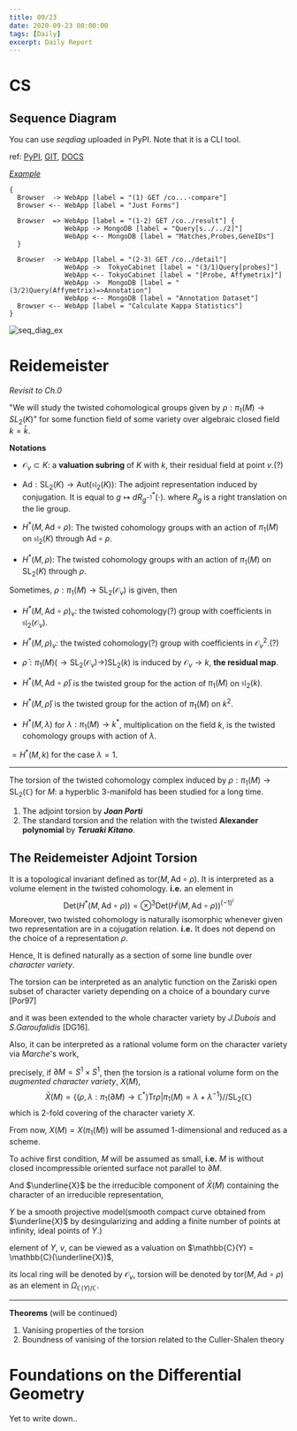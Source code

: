 ```yaml
---
title: 09/23
date: 2020-09-23 00:00:00
tags: [Daily]
excerpt: Daily Report
---
```


# CS

## Sequence Diagram

You can use _seqdiag_ uploaded in PyPI. Note that it is a CLI tool.

ref: [PyPI](https://pypi.org/project/seqdiag/), [GIT](https://github.com/blockdiag/seqdiag/), [DOCS](http://blockdiag.com/en/seqdiag/index.html)

[_Example_](https://jeen.tistory.com/entry/python-seqdiag-Sequence-Diagram-%EC%8B%A4%EC%A0%9C-%EC%82%AC%EC%9A%A9%EA%B8%B0)

```text
{
  Browser  -> WebApp [label = "(1) GET /co...-compare"]
  Browser <-- WebApp [label = "Just Forms"]

  Browser  => WebApp [label = "(1-2) GET /co../result"] {
              WebApp -> MongoDB [label = "Query[s../../2]"]
              WebApp <-- MongoDB [label = "Matches,Probes,GeneIDs"]
  }

  Browser  -> WebApp [label = "(2-3) GET /co../detail"]
              WebApp ->  TokyoCabinet [label = "(3/1)Query[probes]"]
              WebApp <-- TokyoCabinet [label = "[Probe, Affymetrix]"]
              WebApp ->  MongoDB [label = "(3/2)Query(Affymetrix)=>Annotation"]
              WebApp <-- MongoDB [label = "Annotation Dataset"]
  Browser <-- WebApp [label = "Calculate Kappa Statistics"]
}
```
![seq_diag_ex](../../images/0923_seqdiag.png)

# Reidemeister

_Revisit to Ch.0_

"We will study the twisted cohomological groups given by $\rho: \pi_1(M) \to SL_2(K)$" for some function field of some variety over algebraic closed field $k=\bar{k}$. 

__Notations__

* $\mathscr{O}_v \subset K$: a __valuation subring__ of $K$ with $k$, their residual field at point $v$.(?)

* $\text{Ad}: \text{SL}_2(K) \to \text{Aut}(\mathfrak{sl}_2(K))$: The adjoint representation induced by conjugation. 
It is equal to $g \mapsto dR_{g^{-1}}^*(\cdot)$. where $R_g$ is a right translation on the lie group.

* $H^*(M, \text{Ad}\circ\rho)$: The twisted cohomology groups with an action of $\pi_1(M)$ on $\mathfrak{sl}_2(K)$ through $\text{Ad}\circ\rho$.

* $H^*(M, \rho)$: The twisted cohomology groups with an action of $\pi_1(M)$ on $\text{SL}_2(K)$ through $\rho$.

Sometimes, $\rho:\pi_1(M) \to \text{SL}_2(\mathscr{O}_v)$ is given, then

* $H^*(M, \text{Ad}\circ\rho)_v$: the twisted cohomology(?) group with coefficients in $\mathfrak{sl}_2(\mathscr{O}_v)$.

* $H^*(M, \rho)_v$: the twisted cohomology(?) group with coefficients in $\mathscr{O}^2_v$.(?)

* $\bar{\rho}: \pi_1(M)(\to \text{SL}_2(\mathscr{O}_v) \to) \text{SL}_2(k)$ is induced by $\mathscr{O}_v \to k$, __the residual map__.

* $H^*(M, \text{Ad}\circ\bar{\rho})$ is the twisted group for the action of $\pi_1(M)$ on $\mathfrak{sl}_2(k)$.

* $H^*(M, \bar{\rho})$ is the twisted group for the action of $\pi_1(M)$ on $k^2$.

* $H^*(M, \lambda)$ for $\lambda: \pi_1(M) \to k^*$, multiplication on the field $k$, is the twisted cohomology groups with action of $\lambda$.

$=H^*(M, k)$ for the case $\lambda = 1$.

---

The torsion of the twisted cohomology complex induced by $\rho: \pi_1(M) \to \text{SL}_2(\mathbb{C})$ for $M$: a hyperblic 3-manifold has been studied for a long time.

1. The adjoint torsion by ___Joan Porti___
2. The standard torsion and the relation with the twisted __Alexander polynomial__ by ___Teruaki Kitano___.

## The Reidemeister Adjoint Torsion

It is a topological invariant defined as $\text{tor}(M, \text{Ad}\circ\rho)$. It is interpreted as a volume element in the twisted cohomology. __i.e.__ an element in
$$
\text{Det}(H^*(M, \text{Ad}\circ\rho)) = \otimes^3 \text{Det}(H^i(M, \text{Ad}\circ\rho))^{(-1)^i}
$$
Moreover, two twisted cohomology is naturally isomorphic whenever given two representation are in a cojugation relation. __i.e.__ It does not depend on the choice of a representation $\rho$.

Hence, It is defined naturally as a section of some line bundle over _character variety_.

The torsion can be interpreted as an analytic function on the Zariski open subset of character variety depending on a choice of a boundary curve [Por97]

and it was been extended to the whole character variety by _J.Dubois_ and _S.Garoufalidis_ [DG16].

Also, it can be interpreted as a rational volume form on the character variety via _Marche_'s work,

precisely, if $\partial M = S^1 \times S^1$, then the torsion is a rational volume form on the _augmented character variety_, $\bar{X}(M)$,
$$
\bar{X}(M) = \{(\rho, \lambda: \pi_1(\partial M) \to \mathbb{C}^*) \text{Tr}\rho|\pi_1(M) = \lambda + \lambda^{-1} \} // \text{SL}_2(\mathbb{C}) 
$$
which is $2$-fold covering of the character variety $X$.

From now, $X(M) = X(\pi_1(M))$ will be assumed $1$-dimensional and reduced as a scheme.

To achive first condition, $M$ will be assumed as small, __i.e.__ $M$ is without closed incompressible oriented surface not parallel to $\partial M$.

And $\underline{X}$ be the irreducible component of $\bar{X}(M)$ containing the character of an irreducible representation, 

$Y$ be a smooth projective model(smooth compact curve obtained from $\underline{X}$ by desingularizing and adding a finite number of points at infinity, ideal points of $Y$.)

element of $Y$, $v$, can be viewed as a valuation on $\mathbb{C}(Y) = \mathbb{C}(\underline{X})$, 

its local ring will be denoted by $\mathscr{O}_v$, torsion will be denoted by $\text{tor}(M, \text{Ad}\circ\rho)$ as an element in $\Omega_{\mathbb{C}(Y)/\mathbb{C}}$.

---

__Theorems__ (will be continued)
1. Vanising properties of the torsion
2. Boundness of vanising of the torsion related to the Culler-Shalen theory

# Foundations on the Differential Geometry

Yet to write down..